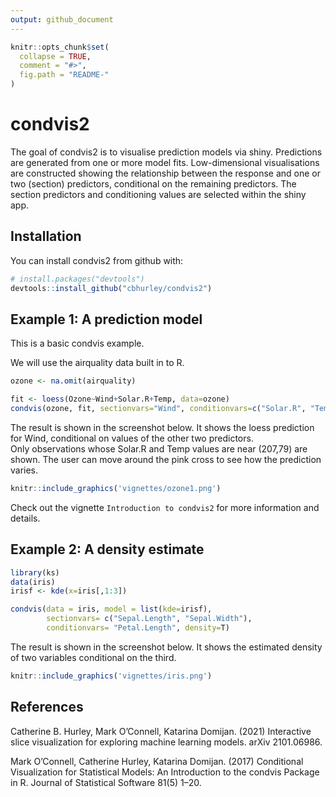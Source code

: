 ```yaml
---
output: github_document
---
```


<!-- README.md is generated from README.Rmd. Please edit that file -->

```r
knitr::opts_chunk$set(
  collapse = TRUE,
  comment = "#>",
  fig.path = "README-"
)
```

# condvis2

The goal of condvis2 is to visualise prediction models via shiny.
Predictions are generated from one or more model fits.
Low-dimensional visualisations are constructed showing the relationship between the response
and one or two (section) predictors, conditional on the remaining predictors. The section predictors
and conditioning values are selected within the shiny app.

## Installation

You can install condvis2 from github with:

```r
# install.packages("devtools")
devtools::install_github("cbhurley/condvis2")
```

## Example 1: A prediction model

This is a basic condvis example.

We will use the airquality data built in to R.

```r
ozone <- na.omit(airquality)
```

```r
fit <- loess(Ozone~Wind+Solar.R+Temp, data=ozone)
condvis(ozone, fit, sectionvars="Wind", conditionvars=c("Solar.R", "Temp"))
```

The result is shown in the screenshot below.
 It shows the loess prediction for Wind, conditional on values of the other two
 predictors.  
 Only observations whose Solar.R and Temp values are near (207,79) are shown.
 The user can move around the pink cross to see how the prediction varies.

```r
knitr::include_graphics('vignettes/ozone1.png')
```
Check out the vignette `Introduction to condvis2` for more information and details.


## Example 2: A density estimate

```r
library(ks)
data(iris)
irisf <- kde(x=iris[,1:3])

condvis(data = iris, model = list(kde=irisf), 
        sectionvars= c("Sepal.Length", "Sepal.Width"), 
        conditionvars= "Petal.Length", density=T)

```

The result is shown in the screenshot below. It shows the estimated density of  two
variables conditional on the third.

```r
knitr::include_graphics('vignettes/iris.png')
```

## References



Catherine B. Hurley, Mark O'Connell, Katarina Domijan. (2021)
Interactive slice visualization for exploring machine learning models.
arXiv 2101.06986.

Mark O'Connell, Catherine Hurley, Katarina Domijan. (2017)
Conditional Visualization for Statistical Models: An Introduction to the condvis Package in R.
Journal of Statistical Software 81(5) 1--20.

